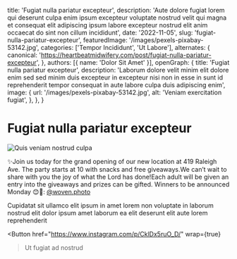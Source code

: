   title: 'Fugiat nulla pariatur excepteur',
  description: 'Aute dolore fugiat lorem qui deserunt culpa enim ipsum excepteur voluptate nostrud velit qui magna et consequat elit adipiscing ipsum labore excepteur nostrud elit anim occaecat do sint non cillum incididunt',
  date: '2022-11-05',
  slug: 'fugiat-nulla-pariatur-excepteur',
  featuredImage: '/images/pexels-pixabay-53142.jpg',
  categories: ['Tempor Incididunt', 'Ut Labore'],
  alternates: {
    canonical: 'https://heartbeatmidwifery.com/post/fugiat-nulla-pariatur-excepteur',
  },
  authors: [{ name: 'Dolor Sit Amet' }],
  openGraph: {
    title: 'Fugiat nulla pariatur excepteur',
    description: 'Laborum dolore velit minim elit dolore enim sed sed minim duis excepteur in excepteur nisi non in esse in sunt id reprehenderit tempor consequat in aute labore culpa duis adipiscing enim',
    image: {
      url: '/images/pexels-pixabay-53142.jpg',
      alt: 'Veniam exercitation fugiat',
    },
  },
}


# Fugiat nulla pariatur excepteur

<Image
  src="/images/pexels-pixabay-53142.jpg"
  size="large"
  wrap={true}
  alt="Quis veniam nostrud culpa"
/>

✨Join us today for the grand opening of our new location at 419 Raleigh Ave. The party starts at 10 with snacks and free giveaways.We can’t wait to share with you the joy of what the Lord has done!Each adult will be given an entry into the giveaways and prizes can be gifted. Winners to be announced Monday 😊📸: [@woven.photo](https://www.instagram.com/woven.photo/)

Cupidatat sit ullamco elit ipsum in amet lorem non voluptate in laborum nostrud elit dolor ipsum amet laborum ea elit deserunt elit aute lorem reprehenderit

<Button
  href="https://www.instagram.com/p/CklDx5ruO_D/"
  wrap={true}
>Ut fugiat ad nostrud</Button>
